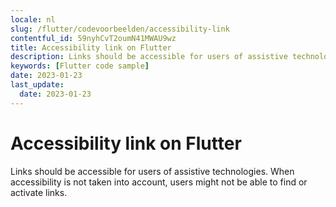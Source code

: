 ```yaml
---
locale: nl
slug: /flutter/codevoorbeelden/accessibility-link
contentful_id: 59nyhCvT2oumN41MWAU9wz
title: Accessibility link on Flutter
description: Links should be accessible for users of assistive technologies.
keywords: [Flutter code sample]
date: 2023-01-23
last_update:
  date: 2023-01-23
---
```


# Accessibility link on Flutter

Links should be accessible for users of assistive technologies. When accessibility is not taken into account, users might not be able to find or activate links.

<CodeSample id="accessibility-link" locale="nl" platform="flutter"/>
